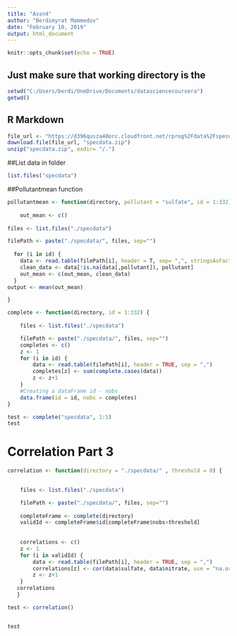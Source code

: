 ```yaml
---
title: "Assn4"
author: "Berdimyrat Mammedov"
date: "February 10, 2019"
output: html_document
---
```


```r
knitr::opts_chunk$set(echo = TRUE)
```


## Just make sure that working directory is the
```r
setwd("C:/Users/berdi/OneDrive/Documents/datasciencecoursera")
getwd()
```


## R Markdown

```r
file_url <- "https://d396qusza40orc.cloudfront.net/rprog%2Fdata%2Fspecdata.zip"
download.file(file_url, "specdata.zip")
unzip("specdata.zip", exdir= "/.")

```

##List data in folder

```r
list.files("specdata")
```


##Pollutantmean function
```r
pollutantmean <- function(directory, pollutant = "sulfate", id = 1:332) {
    
    out_mean <- c()
   
files <- list.files("./specdata")

filePath <- paste("./specdata/", files, sep="")
  
  for (i in id) {
    data <- read.table(filePath[i], header = T, sep= ",", stringsAsFactors = FALSE)
    clean_data <- data[!is.na(data[,pollutant]), pollutant]
    out_mean <- c(out_mean, clean_data)
  }
output <- mean(out_mean)

}


```



```r

complete <- function(directory, id = 1:332) {
    
    files <- list.files("./specdata")

    filePath <- paste("./specdata/", files, sep="")
    completes <- c()
    z <- 1
    for (i in id) {
        data <- read.table(filePath[i], header = TRUE, sep = ",")
        completes[z] <- sum(complete.cases(data))
        z <- z+1
    }
    #Creating a dataFrame id - nobs
    data.frame(id = id, nobs = completes)
}

test <- complete("specdata", 1:5)
test
```


# Correlation Part 3
```r
correlation <- function(directory = "./specdata/" , threshold = 0) {

       
    files <- list.files("./specdata")

    filePath <- paste("./specdata/", files, sep="")
    
    completeFrame <- complete(directory)
    validId <- completeFrame$id[completeFrame$nobs>threshold]
    
    
    correlations <- c()
    z <- 1
    for (i in validId) {
        data <- read.table(filePath[i], header = TRUE, sep = ",")
        correlations[z] <- cor(data$sulfate, data$nitrate, use = "na.or.complete")
        z <- z+1
    }
   correlations 
   }

test <- correlation()


test
```






















